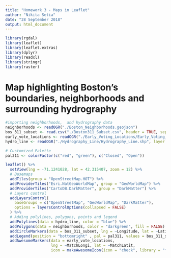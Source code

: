 ```yaml
---
title: "Homework 3 - Maps in Leaflet"
author: "Nikita Setia"
date: "28 September 2018"
output: html_document
---
```



```r
library(rgdal)
library(leaflet)
library(leaflet.extras)
library(dplyr)
library(readxl)
library(stringr)
library(raster)
```

# Map highlighting Boston's boundaries, neighborhoods and surrounding hydrography

```r
#importing neighborhoods,  and hydrography data
neighborhoods <- readOGR("./Boston_Neighborhoods.geojson")
bos_311_subset <- read.csv("./Boston311_Subset.csv", header = TRUE, sep = ',')
early_vote_locations <- readOGR("./Early_Voting_Locations/Early_Voting_Locations.shp", layer = "Early_Voting_Locations")
hydro_line <- readOGR("./Hydrography_Line/Hydrography_Line.shp", layer = "Hydrography_Line", GDAL1_integer64_policy = TRUE)

# Customized Palette
pal311 <- colorFactor(c("red", "green"), c("Closed", "Open"))

leaflet() %>%
  setView(lng = -71.1241028, lat = 42.315407, zoom = 12) %>%
  # Basemaps
  addTiles(group = "OpenStreetMap.HOT") %>%
  addProviderTiles("Esri.NatGeoWorldMap", group = "GeoWorldMap") %>%
  addProviderTiles("CartoDB.DarkMatter", group = "DarkMatter") %>%
  # Layers control
  addLayersControl(
    baseGroups = c("OpenStreetMap", "GeoWorldMap", "DarkMatter"),
    options = layersControlOptions(collapsed = FALSE)
  ) %>%
  # Adding polylines, polygons, points and legend
  addPolylines(data = hydro_line, color = "blue") %>%
  addPolygons(data = neighborhoods, color = "darkgreen", fill = FALSE) %>%
  addCircleMarkers(data = bos_311_subset, lng = ~Longitude, lat = ~Latitude, radius = 1.2, color = ~pal311(CASE_STATUS)) %>%
  addLegend(position = "bottomright" , pal = pal311, values = bos_311_subset$CASE_STATUS, title = "Manhole Status") %>%
  addAwesomeMarkers(data = early_vote_locations, 
                    lng = ~MatchLongi, lat = ~MatchLatit, 
                    icon = makeAwesomeIcon(icon = "check", library = "fa", markerColor = "lightgray"), popup = ~Neighborho)

```


